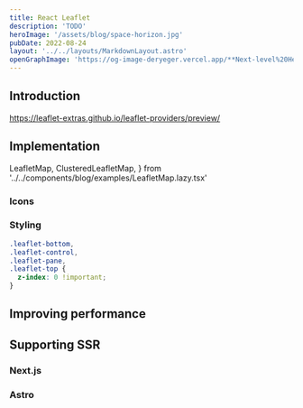 ```yaml
---
title: React Leaflet
description: 'TODO'
heroImage: '/assets/blog/space-horizon.jpg'
pubDate: 2022-08-24
layout: '../../layouts/MarkdownLayout.astro'
openGraphImage: 'https://og-image-deryeger.vercel.app/**Next-level%20Heading%20Anchors%20with%20Astro%20and%20rehype**.png?theme=dark&md=1&fontSize=100px&images=https%3A%2F%2Fjan-mueller.at%2Fog-image-light.svg&images=https%3A%2F%2Fastro.build%2Fassets%2Fpress%2Ffull-logo-dark.svg&images=https%3A%2F%2Ftailwindcss.com%2F_next%2Fstatic%2Fmedia%2Ftailwindcss-mark.79614a5f61617ba49a0891494521226b.svg'
---
```


## Introduction

https://leaflet-extras.github.io/leaflet-providers/preview/

## Implementation

  LeafletMap,
  ClusteredLeafletMap,
} from '../../components/blog/examples/LeafletMap.lazy.tsx'

<LeafletMap client:only="preact" />

### Icons

### Styling

```css
.leaflet-bottom,
.leaflet-control,
.leaflet-pane,
.leaflet-top {
  z-index: 0 !important;
}
```

## Improving performance

<ClusteredLeafletMap client:only="preact" />

## Supporting SSR

### Next.js

### Astro
